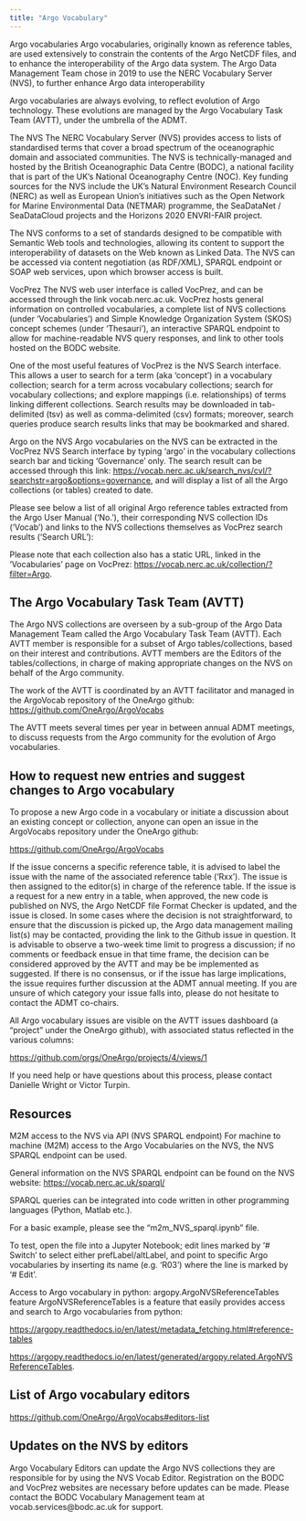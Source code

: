 ```yaml
---
title: "Argo Vocabulary"
---
```

Argo vocabularies
Argo vocabularies, originally known as reference tables, are used extensively to constrain the contents of the Argo NetCDF files, and to enhance the interoperability of the Argo data system. The Argo Data Management Team chose in 2019 to use the NERC Vocabulary Server (NVS), to further enhance Argo data interoperability

Argo vocabularies are always evolving, to reflect evolution of Argo technology. These evolutions are managed by the Argo Vocabulary Task Team (AVTT), under the umbrella of the ADMT.

 

The NVS
The NERC Vocabulary Server (NVS) provides access to lists of standardised terms that cover a broad spectrum of the oceanographic domain and associated communities. The NVS is technically-managed and hosted by the British Oceanographic Data Centre (BODC), a national facility that is part of the UK’s National Oceanography Centre (NOC). Key funding sources for the NVS include the UK’s Natural Environment Research Council (NERC) as well as European Union’s initiatives such as the Open Network for Marine Environmental Data (NETMAR) programme, the SeaDataNet / SeaDataCloud projects and the Horizons 2020 ENVRI-FAIR project.

The NVS conforms to a set of standards designed to be compatible with Semantic Web tools and technologies, allowing its content to support the interoperability of datasets on the Web known as Linked Data. The NVS can be accessed via content negotiation (as RDF/XML), SPARQL endpoint or SOAP web services, upon which browser access is built.

 

VocPrez
The NVS web user interface is called VocPrez, and can be accessed through the link vocab.nerc.ac.uk. VocPrez hosts general information on controlled vocabularies, a complete list of NVS collections (under ‘Vocabularies’) and Simple Knowledge Organization System (SKOS) concept schemes (under ‘Thesauri’), an interactive SPARQL endpoint to allow for machine-readable NVS query responses, and link to other tools hosted on the BODC website.

One of the most useful features of VocPrez is the NVS Search interface. This allows a user to search for a term (aka ‘concept’) in a vocabulary collection; search for a term across vocabulary collections; search for vocabulary collections; and explore mappings (i.e. relationships) of terms linking different collections. Search results may be downloaded in tab-delimited (tsv) as well as comma-delimited (csv) formats; moreover, search queries produce search results links that may be bookmarked and shared.

 

Argo on the NVS
Argo vocabularies on the NVS can be extracted in the VocPrez NVS Search interface by typing ‘argo’ in the vocabulary collections search bar and ticking ‘Governance’ only. The search result can be accessed through this link: [https://vocab.nerc.ac.uk/search_nvs/cvl/?searchstr=argo&options=governance](https://vocab.nerc.ac.uk/search_nvs/cvl/?searchstr=argo&options=governance), and will display a list of all the Argo collections (or tables) created to date.

Please see below a list of all original Argo reference tables extracted from the Argo User Manual (‘No.’), their corresponding NVS collection IDs (‘Vocab’) and links to the NVS collections themselves as VocPrez search results (‘Search URL’):

Please note that each collection also has a static URL, linked in the ‘Vocabularies’ page on VocPrez: [https://vocab.nerc.ac.uk/collection/?filter=Argo](https://vocab.nerc.ac.uk/collection/?filter=Argo).

## The Argo Vocabulary Task Team (AVTT)
The Argo NVS collections are overseen by a sub-group of the Argo Data Management Team called the Argo Vocabulary Task Team (AVTT). Each AVTT member is responsible for a subset of Argo tables/collections, based on their interest and contributions. AVTT members are the Editors of the tables/collections, in charge of making appropriate changes on the NVS on behalf of the Argo community.

The work of the AVTT is coordinated by an AVTT facilitator and managed in the ArgoVocab repository of the OneArgo github: [https://github.com/OneArgo/ArgoVocabs](https://github.com/OneArgo/ArgoVocabs)

The AVTT meets several times per year in between annual ADMT meetings, to discuss requests from the Argo community for the evolution of Argo vocabularies.

## How to request new entries and suggest changes to Argo vocabulary
To propose a new Argo code in a vocabulary or initiate a discussion about an existing concept or collection, anyone can open an issue in the ArgoVocabs repository under the OneArgo github:

[https://github.com/OneArgo/ArgoVocabs](https://github.com/OneArgo/ArgoVocabs) 

If the issue concerns a specific reference table, it is advised to label the issue with the name of the associated reference table (‘Rxx’). The issue is then assigned to the editor(s) in charge of the reference table. If the issue is a request for a new entry in a table, when approved, the new code is published on NVS, the Argo NetCDF file Format Checker is updated, and the issue is closed. In some cases where the decision is not straightforward, to ensure that the discussion is picked up, the Argo data management mailing list(s) may be contacted, providing the link to the Github issue in question. It is advisable to observe a two-week time limit to progress a discussion; if no comments or feedback ensue in that time frame, the decision can be considered approved by the AVTT and may be be implemented as suggested. If there is no consensus, or if the issue has large implications, the issue requires further discussion at the ADMT annual meeting. If you are unsure of which category your issue falls into, please do not hesitate to contact the ADMT co-chairs.

All Argo vocabulary issues are visible on the AVTT issues dashboard (a "project" under the OneArgo github), with associated status reflected in the various columns:

[https://github.com/orgs/OneArgo/projects/4/views/1](https://github.com/orgs/OneArgo/projects/4/views/1)

If you need help or have questions about this process, please contact Danielle Wright or Victor Turpin.

## Resources
M2M access to the NVS via API (NVS SPARQL endpoint)
For machine to machine (M2M) access to the Argo Vocabularies on the NVS, the NVS SPARQL endpoint can be used.

General information on the NVS SPARQL endpoint can be found on the NVS website: [https://vocab.nerc.ac.uk/sparql/](https://vocab.nerc.ac.uk/sparql/)

SPARQL queries can be integrated into code written in other programming languages (Python, Matlab etc.).

For a basic example, please see the "m2m_NVS_sparql.ipynb" file.

To test, open the file into a Jupyter Notebook; edit lines marked by '# Switch' to select either prefLabel/altLabel, and point to specific Argo vocabularies by inserting its name (e.g. 'R03') where the line is marked by '# Edit'.

 

Access to Argo vocabulary in python: argopy.ArgoNVSReferenceTables feature
ArgoNVSReferenceTables is a feature that easily provides access and search to Argo vocabularies from python:

[https://argopy.readthedocs.io/en/latest/metadata_fetching.html#reference-tables](https://argopy.readthedocs.io/en/latest/metadata_fetching.html#reference-tables)

[https://argopy.readthedocs.io/en/latest/generated/argopy.related.ArgoNVSReferenceTables](https://argopy.readthedocs.io/en/latest/generated/argopy.related.ArgoNVSReferenceTables).

## List of Argo vocabulary editors
[https://github.com/OneArgo/ArgoVocabs#editors-list](https://github.com/OneArgo/ArgoVocabs#editors-list)

## Updates on the NVS by editors
Argo Vocabulary Editors can update the Argo NVS collections they are responsible for by using the NVS Vocab Editor. Registration on the BODC and VocPrez websites are necessary before updates can be made. Please contact the BODC Vocabulary Management team at vocab.services@bodc.ac.uk for support.


